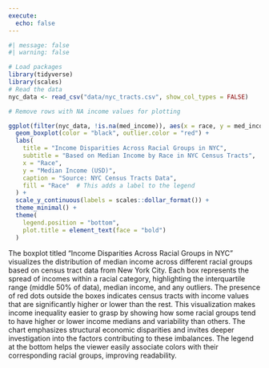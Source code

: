 ```yaml
---
execute: 
  echo: false
---
```


```r
#| message: false
#| warning: false

# Load packages
library(tidyverse)
library(scales)
# Read the data
nyc_data <- read_csv("data/nyc_tracts.csv", show_col_types = FALSE)
```
```r


# Remove rows with NA income values for plotting

ggplot(filter(nyc_data, !is.na(med_income)), aes(x = race, y = med_income, fill = race)) +
  geom_boxplot(color = "black", outlier.color = "red") +
  labs(
    title = "Income Disparities Across Racial Groups in NYC",
    subtitle = "Based on Median Income by Race in NYC Census Tracts",
    x = "Race",
    y = "Median Income (USD)",
    caption = "Source: NYC Census Tracts Data",
    fill = "Race"  # This adds a label to the legend
  ) +
  scale_y_continuous(labels = scales::dollar_format()) +
  theme_minimal() +
  theme(
    legend.position = "bottom",
    plot.title = element_text(face = "bold")
  )
```

The boxplot titled "Income Disparities Across Racial Groups in NYC" visualizes the distribution of median income across different racial groups based on census tract data from New York City. Each box represents the spread of incomes within a racial category, highlighting the interquartile range (middle 50% of data), median income, and any outliers. The presence of red dots outside the boxes indicates census tracts with income values that are significantly higher or lower than the rest. This visualization makes income inequality easier to grasp by showing how some racial groups tend to have higher or lower income medians and variability than others. The chart emphasizes structural economic disparities and invites deeper investigation into the factors contributing to these imbalances. The legend at the bottom helps the viewer easily associate colors with their corresponding racial groups, improving readability.
